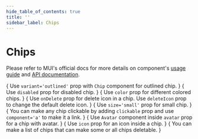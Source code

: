 ```yaml
---
hide_table_of_contents: true
title: ''
sidebar_label: Chips
---
```




<h1 className='!m-0'>Chips</h1>

Please refer to MUI's official docs for more details on component's [usage guide](https://mui.com/material-ui/react-chip/) and [API documentation](https://mui.com/material-ui/api/chip/).

<Grid container spacing={6}>
  <Grid item xs={12} md={6}>
    <CardSnippet
      title="Chip Variants"
      code={SourceCodeChipsVariants}
    >
      {
        <Typography className='mbe-4'>
          Use <code>variant='outlined'</code> prop with <code>Chip</code> component for outlined chip.
        </Typography>
      }
      <ChipsVariants />
    </CardSnippet>
  </Grid>
  <Grid item xs={12} md={6}>
    <CardSnippet
      title="Disabled Chips"
      code={SourceCodeChipsDisabled}
    >
      {
        <Typography className='mbe-4'>
          Use <code>disabled</code> prop for disabled chip.
        </Typography>
      }
      <ChipsDisabled />
    </CardSnippet>
  </Grid>
  <Grid item xs={12} md={6}>
    <CardSnippet
      title="Colors"
      code={SourceCodeChipsColors}
    >
      {
        <Typography className='mbe-4'>
          Use <code>color</code> prop for different colored chips.
        </Typography>
      }
      <ChipsColors />
    </CardSnippet>
  </Grid>
  <Grid item xs={12} md={6}>
    <CardSnippet
      title="onDelete"
      code={SourceCodeChipsOnDelete}
    >
      {
        <Typography className='mbe-4'>
          Use <code>onDelete</code> prop for delete icon in a chip. Use <code>deleteIcon</code> prop to change the default delete icon.
        </Typography>
      }
      <ChipsOnDelete />
    </CardSnippet>
  </Grid>
  <Grid item xs={12} md={6}>
    <CardSnippet
      title="Chip Sizes"
      code={SourceCodeChipsSizes}
    >
      {
        <Typography className='mbe-4'>
          Use <code>size='small'</code> prop for small chip.
        </Typography>
      }
      <ChipsSizes />
    </CardSnippet>
  </Grid>
  <Grid item xs={12} md={6}>
    <CardSnippet
      title="Clickable Chip"
      code={SourceCodeChipsClickable}
    >
      {
        <Typography className='mbe-4'>
          You can make any chip clickable by adding <code>clickable</code> prop and use <code>component='a'</code> to make it a link.
        </Typography>
      }
      <ChipsClickable />
    </CardSnippet>
  </Grid>
  <Grid item xs={12} md={6}>
    <CardSnippet
      title="Chip with Avatar"
      code={SourceCodeChipsAvatar}
    >
      {
        <Typography className='mbe-4'>
          Use <code>Avatar</code> component inside <code>avatar</code> prop for a chip with avatar.
        </Typography>
      }
      <ChipsAvatar />
    </CardSnippet>
  </Grid>
  <Grid item xs={12} md={6}>
    <CardSnippet
      title="Icon Chip"
      code={SourceCodeChipsIcon}
    >
      {
        <Typography className='mbe-4'>
          Use <code>icon</code> prop for an icon inside a chip.
        </Typography>
      }
      <ChipsIcon />
    </CardSnippet>
  </Grid>
  <Grid item xs={12}>
    <CardSnippet
      title="Chips Array"
      code={SourceCodeChipsArray}
    >
      {
        <Typography className='mbe-4'>
          You can make a list of chips that can make some or all chips deletable.
        </Typography>
      }
      <ChipsArray />
    </CardSnippet>
  </Grid>
</Grid>